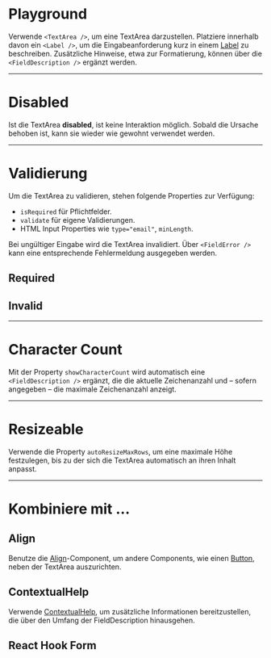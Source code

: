 # Playground

Verwende `<TextArea />`, um eine TextArea darzustellen. Platziere innerhalb
davon ein `<Label />`, um die Eingabeanforderung kurz in einem
[Label](/03-components/content/label) zu beschreiben. Zusätzliche Hinweise, etwa
zur Formatierung, können über die `<FieldDescription />` ergänzt werden.

<LiveCodeEditor />

---

# Disabled

Ist die TextArea **disabled**, ist keine Interaktion möglich. Sobald die Ursache
behoben ist, kann sie wieder wie gewohnt verwendet werden.

<LiveCodeEditor example="disabled" editorCollapsed />

---

# Validierung

Um die TextArea zu validieren, stehen folgende Properties zur Verfügung:

- `isRequired` für Pflichtfelder.
- `validate` für eigene Validierungen.
- HTML Input Properties wie `type="email"`, `minLength`.

Bei ungültiger Eingabe wird die TextArea invalidiert. Über `<FieldError />` kann
eine entsprechende Fehlermeldung ausgegeben werden.

## Required

<LiveCodeEditor example="required" editorCollapsed />

## Invalid

<LiveCodeEditor example="invalid" editorCollapsed />

---

# Character Count

Mit der Property `showCharacterCount` wird automatisch eine
`<FieldDescription />` ergänzt, die die aktuelle Zeichenanzahl und – sofern
angegeben – die maximale Zeichenanzahl anzeigt.

<LiveCodeEditor example="characterCount" editorCollapsed />

---

# Resizeable

Verwende die Property `autoResizeMaxRows`, um eine maximale Höhe festzulegen,
bis zu der sich die TextArea automatisch an ihren Inhalt anpasst.

<LiveCodeEditor example="resizeable" editorCollapsed />

---

# Kombiniere mit ...

## Align

Benutze die [Align](/03-components/structure/align)-Component, um andere
Components, wie einen [Button](/03-components/actions/button), neben der
TextArea auszurichten.

<LiveCodeEditor example="align" editorCollapsed />

## ContextualHelp

Verwende [ContextualHelp](/03-components/overlays/contextual-help), um
zusätzliche Informationen bereitzustellen, die über den Umfang der
FieldDescription hinausgehen.

<LiveCodeEditor example="contextualHelp" editorCollapsed />

## React Hook Form

<LiveCodeEditor example="form" editorCollapsed />
